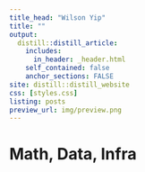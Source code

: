 ```yaml
---
title_head: "Wilson Yip"
title: ""
output:
  distill::distill_article:
    includes: 
      in_header: _header.html
    self_contained: false
    anchor_sections: FALSE
site: distill::distill_website
css: [styles.css]
listing: posts
preview_url: img/preview.png
---
```


<div class='index-title' style="">
<h1>
Math, Data, Infra
</h1>
</div>
<script src="https://d3js.org/d3.v6.js"></script>
<script src="https://cdn.jsdelivr.net/npm/mathjs@11.9.1/lib/browser/math.min.js"></script>
<div class="banner">
</div>
<script src="preview.js"></script>

